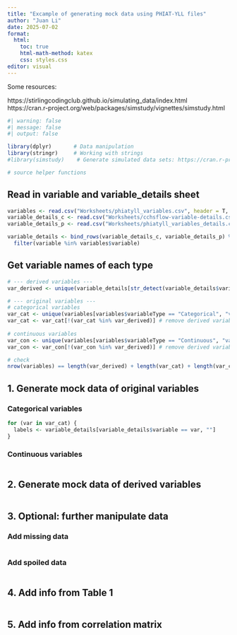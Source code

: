 ```yaml
---
title: "Excample of generating mock data using PHIAT-YLL files"
author: "Juan Li"
date: 2025-07-02
format: 
  html:
    toc: true
    html-math-method: katex
    css: styles.css
editor: visual
---
```


Some resources:

https://stirlingcodingclub.github.io/simulating_data/index.html https://cran.r-project.org/web/packages/simstudy/vignettes/simstudy.html

```r
#| warning: false
#| message: false
#| output: false

library(dplyr)       # Data manipulation
library(stringr)     # Working with strings
#library(simstudy)    # Generate simulated data sets: https://cran.r-project.org/web/packages/simstudy/vignettes/simstudy.html

# source helper functions

```

## Read in variable and variable_details sheet

```r
variables <- read.csv("Worksheets/phiatyll_variables.csv", header = T, check.names=FALSE, na.strings=c("","NA","N/A")) # PHIAT-YLL variables
variable_details_c <- read.csv("Worksheets/cchsflow-variable-details.csv", header = T, check.names=FALSE, na.strings=c("","NA","N/A"))  # CCHS variable details
variable_details_p <- read.csv("Worksheets/phiatyll_variables_details.csv", header = T, check.names=FALSE, na.strings=c("","NA","N/A")) # additional PHIAT-YLL variable details

variable_details <- bind_rows(variable_details_c, variable_details_p) %>% 
  filter(variable %in% variables$variable)
```

## Get variable names of each type

```r
# --- derived variables ---
var_derived <- unique(variable_details[str_detect(variable_details$variableStart, "DerivedVar::"), "variable"])

# --- original variables ---
# categorical variables
var_cat <- unique(variables[variables$variableType == "Categorical", "variable"])
var_cat <- var_cat[!(var_cat %in% var_derived)] # remove derived variable
  
# continuous variables
var_con <- unique(variables[variables$variableType == "Continuous", "variable"])
var_con <- var_con[!(var_con %in% var_derived)] # remove derived variable

# check
nrow(variables) == length(var_derived) + length(var_cat) + length(var_con)
```

## 1. Generate mock data of original variables

### Categorical variables

```r
for (var in var_cat) {
  labels <- variable_details[variable_details$variable == var, ""]
}
```

### Continuous variables

```r

```

## 2. Generate mock data of derived variables

```r

```

## 3. Optional: further manipulate data

### Add missing data

```r

```

### Add spoiled data

```r

```

## 4. Add info from Table 1

```r

```

## 5. Add info from correlation matrix

```r

```

```r

```